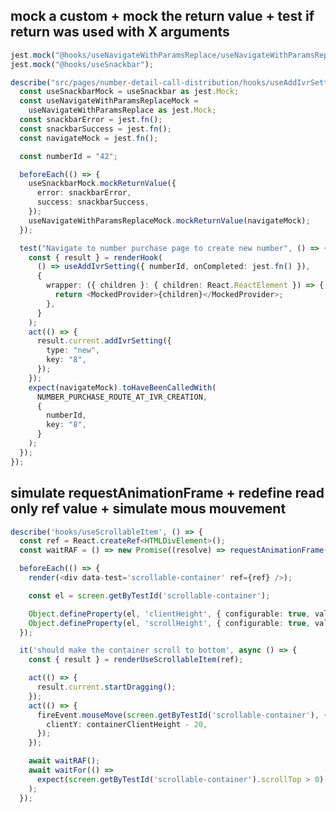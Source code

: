## mock a custom + mock the return value + test if return was used with X arguments

```ts
jest.mock("@hooks/useNavigateWithParamsReplace/useNavigateWithParamsReplace");
jest.mock("@hooks/useSnackbar");

describe("src/pages/number-detail-call-distribution/hooks/useAddIvrSetting", () => {
  const useSnackbarMock = useSnackbar as jest.Mock;
  const useNavigateWithParamsReplaceMock =
    useNavigateWithParamsReplace as jest.Mock;
  const snackbarError = jest.fn();
  const snackbarSuccess = jest.fn();
  const navigateMock = jest.fn();

  const numberId = "42";

  beforeEach(() => {
    useSnackbarMock.mockReturnValue({
      error: snackbarError,
      success: snackbarSuccess,
    });
    useNavigateWithParamsReplaceMock.mockReturnValue(navigateMock);
  });

  test("Navigate to number purchase page to create new number", () => {
    const { result } = renderHook(
      () => useAddIvrSetting({ numberId, onCompleted: jest.fn() }),
      {
        wrapper: ({ children }: { children: React.ReactElement }) => {
          return <MockedProvider>{children}</MockedProvider>;
        },
      }
    );
    act(() => {
      result.current.addIvrSetting({
        type: "new",
        key: "8",
      });
    });
    expect(navigateMock).toHaveBeenCalledWith(
      NUMBER_PURCHASE_ROUTE_AT_IVR_CREATION,
      {
        numberId,
        key: "8",
      }
    );
  });
});
```

## simulate requestAnimationFrame + redefine read only ref value + simulate mous mouvement

```ts
describe('hooks/useScrollableItem', () => {
  const ref = React.createRef<HTMLDivElement>();
  const waitRAF = () => new Promise((resolve) => requestAnimationFrame(resolve));

  beforeEach(() => {
    render(<div data-test='scrollable-container' ref={ref} />);

    const el = screen.getByTestId('scrollable-container');

    Object.defineProperty(el, 'clientHeight', { configurable: true, value: containerClientHeight });
    Object.defineProperty(el, 'scrollHeight', { configurable: true, value: containerScrollHeight });
  });

  it('should make the container scroll to bottom', async () => {
    const { result } = renderUseScrollableItem(ref);

    act(() => {
      result.current.startDragging();
    });
    act(() => {
      fireEvent.mouseMove(screen.getByTestId('scrollable-container'), {
        clientY: containerClientHeight - 20,
      });
    });

    await waitRAF();
    await waitFor(() =>
      expect(screen.getByTestId('scrollable-container').scrollTop > 0).toBeTruthy()
    );
  });
```
